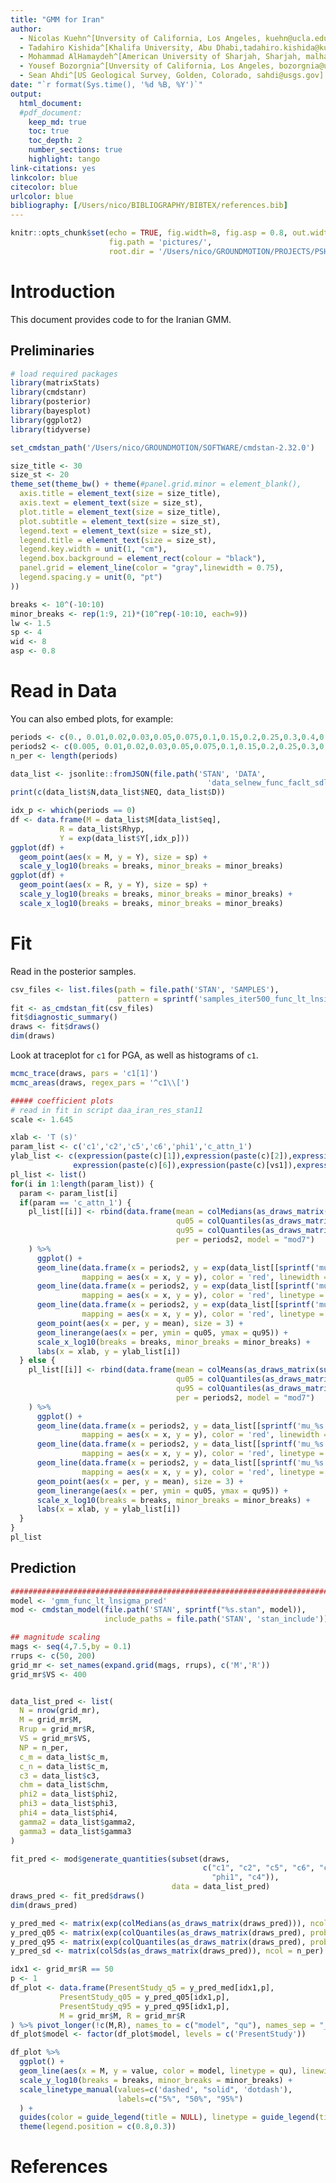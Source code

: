 ```yaml
---
title: "GMM for Iran"
author:
  - Nicolas Kuehn^[Unversity of California, Los Angeles, kuehn@ucla.edu]
  - Tadahiro Kishida^[Khalifa University, Abu Dhabi,tadahiro.kishida@kustar.ac.ae]
  - Mohammad AlHamaydeh^[American University of Sharjah, Sharjah, malhamaydeh@aus.edu]
  - Yousef Bozorgnia^[Unversity of California, Los Angeles, bozorgnia@ucla.edu]
  - Sean Ahdi^[US Geological Survey, Golden, Colorado, sahdi@usgs.gov]
date: "`r format(Sys.time(), '%d %B, %Y')`"
output:
  html_document:
  #pdf_document:
    keep_md: true
    toc: true
    toc_depth: 2
    number_sections: true
    highlight: tango
link-citations: yes
linkcolor: blue
citecolor: blue
urlcolor: blue
bibliography: [/Users/nico/BIBLIOGRAPHY/BIBTEX/references.bib]
---
```


```r
knitr::opts_chunk$set(echo = TRUE, fig.width=8, fig.asp = 0.8, out.width = '50%', fig.show="hold",
                      fig.path = 'pictures/',
                      root.dir = '/Users/nico/GROUNDMOTION/PROJECTS/PSHA_UAE/Git/GMM_Iran/')
```

# Introduction

This document provides code to for the Iranian GMM.

## Preliminaries

```r
# load required packages
library(matrixStats)
library(cmdstanr)
library(posterior)
library(bayesplot)
library(ggplot2)
library(tidyverse)
```

``` r
set_cmdstan_path('/Users/nico/GROUNDMOTION/SOFTWARE/cmdstan-2.32.0')
```

```r
size_title <- 30
size_st <- 20
theme_set(theme_bw() + theme(#panel.grid.minor = element_blank(),
  axis.title = element_text(size = size_title),
  axis.text = element_text(size = size_st),
  plot.title = element_text(size = size_title),
  plot.subtitle = element_text(size = size_st),
  legend.text = element_text(size = size_st),
  legend.title = element_text(size = size_st),
  legend.key.width = unit(1, "cm"),
  legend.box.background = element_rect(colour = "black"),
  panel.grid = element_line(color = "gray",linewidth = 0.75),
  legend.spacing.y = unit(0, "pt")
))

breaks <- 10^(-10:10)
minor_breaks <- rep(1:9, 21)*(10^rep(-10:10, each=9))
lw <- 1.5
sp <- 4
wid <- 8
asp <- 0.8
```

# Read in Data

You can also embed plots, for example:

```r
periods <- c(0., 0.01,0.02,0.03,0.05,0.075,0.1,0.15,0.2,0.25,0.3,0.4,0.5,0.75, 1., 1.5, 2., 3., 4., 5., 7.5,10.)
periods2 <- c(0.005, 0.01,0.02,0.03,0.05,0.075,0.1,0.15,0.2,0.25,0.3,0.4,0.5,0.75, 1., 1.5, 2., 3., 4., 5., 7.5,10.)
n_per <- length(periods)

data_list <- jsonlite::fromJSON(file.path('STAN', 'DATA', 
                                            'data_selnew_func_faclt_sdlam_lnsigma_D10_N2193.json'))
print(c(data_list$N,data_list$NEQ, data_list$D))
```

```r
idx_p <- which(periods == 0)
df <- data.frame(M = data_list$M[data_list$eq],
           R = data_list$Rhyp,
           Y = exp(data_list$Y[,idx_p])) 
ggplot(df) +
  geom_point(aes(x = M, y = Y), size = sp) +
  scale_y_log10(breaks = breaks, minor_breaks = minor_breaks)
ggplot(df) +
  geom_point(aes(x = R, y = Y), size = sp) +
  scale_y_log10(breaks = breaks, minor_breaks = minor_breaks) +
  scale_x_log10(breaks = breaks, minor_breaks = minor_breaks)
```

# Fit

Read in the posterior samples.

```r
csv_files <- list.files(path = file.path('STAN', 'SAMPLES'), 
                        pattern = sprintf('samples_iter500_func_lt_lnsigma_missrrup_NP22_data_selnew_sdlam_lnsigma_D10_N2193_*'), full.names = TRUE)
fit <- as_cmdstan_fit(csv_files)
fit$diagnostic_summary()
draws <- fit$draws()
dim(draws)
```

Look at traceplot for `c1` for PGA, as well as histograms of `c1`.

```r
mcmc_trace(draws, pars = 'c1[1]')
mcmc_areas(draws, regex_pars = '^c1\\[')
```

``` r
##### coefficient plots
# read in fit in script daa_iran_res_stan11
scale <- 1.645

xlab <- 'T (s)'
param_list <- c('c1','c2','c5','c6','phi1','c_attn_1')
ylab_list <- c(expression(paste(c)[1]),expression(paste(c)[2]),expression(paste(c)[5]),
              expression(paste(c)[6]),expression(paste(c)[vs1]),expression(paste(c)[attn1]))
pl_list <- list()
for(i in 1:length(param_list)) {
  param <- param_list[i]
  if(param == 'c_attn_1') {
    pl_list[[i]] <- rbind(data.frame(mean = colMedians(as_draws_matrix(subset(draws, variable=sprintf('^%s\\[',param), regex=TRUE))),
                                     qu05 = colQuantiles(as_draws_matrix(subset(draws, variable=sprintf('^%s\\[',param), regex=TRUE)), probs = c(0.05)),
                                     qu95 = colQuantiles(as_draws_matrix(subset(draws, variable=sprintf('^%s\\[',param), regex=TRUE)), probs = c(0.95)),
                                     per = periods2, model = "mod7")
    ) %>%
      ggplot() +
      geom_line(data.frame(x = periods2, y = exp(data_list[[sprintf('mu_%s', 'c_attn_1_ln')]])),
                mapping = aes(x = x, y = y), color = 'red', linewidth = lw) +
      geom_line(data.frame(x = periods2, y = exp(data_list[[sprintf('mu_%s', 'c_attn_1_ln')]] + scale * data_list[[sprintf('sigma_%s', 'c_attn_1_ln')]])),
                mapping = aes(x = x, y = y), color = 'red', linetype = 'dashed', linewidth = lw) +
      geom_line(data.frame(x = periods2, y = exp(data_list[[sprintf('mu_%s', 'c_attn_1_ln')]] - scale * data_list[[sprintf('sigma_%s', 'c_attn_1_ln')]])),
                mapping = aes(x = x, y = y), color = 'red', linetype = 'dashed', linewidth = lw) +
      geom_point(aes(x = per, y = mean), size = 3) +
      geom_linerange(aes(x = per, ymin = qu05, ymax = qu95)) +
      scale_x_log10(breaks = breaks, minor_breaks = minor_breaks) +
      labs(x = xlab, y = ylab_list[i])
  } else {
    pl_list[[i]] <- rbind(data.frame(mean = colMeans(as_draws_matrix(subset(draws, variable=sprintf('^%s\\[',param), regex=TRUE))),
                                     qu05 = colQuantiles(as_draws_matrix(subset(draws, variable=sprintf('^%s\\[',param), regex=TRUE)), probs = c(0.05)),
                                     qu95 = colQuantiles(as_draws_matrix(subset(draws, variable=sprintf('^%s\\[',param), regex=TRUE)), probs = c(0.95)),
                                     per = periods2, model = "mod7")
    ) %>%
      ggplot() +
      geom_line(data.frame(x = periods2, y = data_list[[sprintf('mu_%s', param)]]),
                mapping = aes(x = x, y = y), color = 'red', linewidth = lw) +
      geom_line(data.frame(x = periods2, y = data_list[[sprintf('mu_%s', param)]] + scale * data_list[[sprintf('sigma_%s', param)]]),
                mapping = aes(x = x, y = y), color = 'red', linetype = 'dashed', linewidth = lw) +
      geom_line(data.frame(x = periods2, y = data_list[[sprintf('mu_%s', param)]] - scale * data_list[[sprintf('sigma_%s', param)]]),
                mapping = aes(x = x, y = y), color = 'red', linetype = 'dashed', linewidth = lw) +
      geom_point(aes(x = per, y = mean), size = 3) +
      geom_linerange(aes(x = per, ymin = qu05, ymax = qu95)) +
      scale_x_log10(breaks = breaks, minor_breaks = minor_breaks) +
      labs(x = xlab, y = ylab_list[i])
  }
}
pl_list
```

## Prediction

``` r
################################################################################
model <- 'gmm_func_lt_lnsigma_pred'
mod <- cmdstan_model(file.path('STAN', sprintf("%s.stan", model)),
                     include_paths = file.path('STAN', 'stan_include'))

## magnitude scaling
mags <- seq(4,7.5,by = 0.1)
rrups <- c(50, 200)
grid_mr <- set_names(expand.grid(mags, rrups), c('M','R'))
grid_mr$VS <- 400


data_list_pred <- list(
  N = nrow(grid_mr),
  M = grid_mr$M,
  Rrup = grid_mr$R,
  VS = grid_mr$VS,
  NP = n_per,
  c_m = data_list$c_m,
  c_n = data_list$c_m,
  c3 = data_list$c3,
  chm = data_list$chm,
  phi2 = data_list$phi2,
  phi3 = data_list$phi3,
  phi4 = data_list$phi4,
  gamma2 = data_list$gamma2,
  gamma3 = data_list$gamma3
)

fit_pred <- mod$generate_quantities(subset(draws, 
                                           c("c1", "c2", "c5", "c6", "c_attn_1", 
                                             "phi1", "c4")),
                                    data = data_list_pred)
draws_pred <- fit_pred$draws()
dim(draws_pred)

y_pred_med <- matrix(exp(colMedians(as_draws_matrix(draws_pred))), ncol = n_per)
y_pred_q05 <- matrix(exp(colQuantiles(as_draws_matrix(draws_pred), probs = 0.05)), ncol = n_per)
y_pred_q95 <- matrix(exp(colQuantiles(as_draws_matrix(draws_pred), probs = 0.95)), ncol = n_per)
y_pred_sd <- matrix(colSds(as_draws_matrix(draws_pred)), ncol = n_per)
```

```r
idx1 <- grid_mr$R == 50
p <- 1
df_plot <- data.frame(PresentStudy_q5 = y_pred_med[idx1,p], 
           PresentStudy_q05 = y_pred_q05[idx1,p], 
           PresentStudy_q95 = y_pred_q95[idx1,p],
           M = grid_mr$M, R = grid_mr$R
) %>% pivot_longer(!c(M,R), names_to = c("model", "qu"), names_sep = "_")
df_plot$model <- factor(df_plot$model, levels = c('PresentStudy'))

df_plot %>%
  ggplot() +
  geom_line(aes(x = M, y = value, color = model, linetype = qu), linewidth = lw) +
  scale_y_log10(breaks = breaks, minor_breaks = minor_breaks) +
  scale_linetype_manual(values=c('dashed', "solid", 'dotdash'),
                        labels=c("5%", "50%", "95%")
  ) +
  guides(color = guide_legend(title = NULL), linetype = guide_legend(title = NULL)) +
  theme(legend.position = c(0.8,0.3))

```

# References

